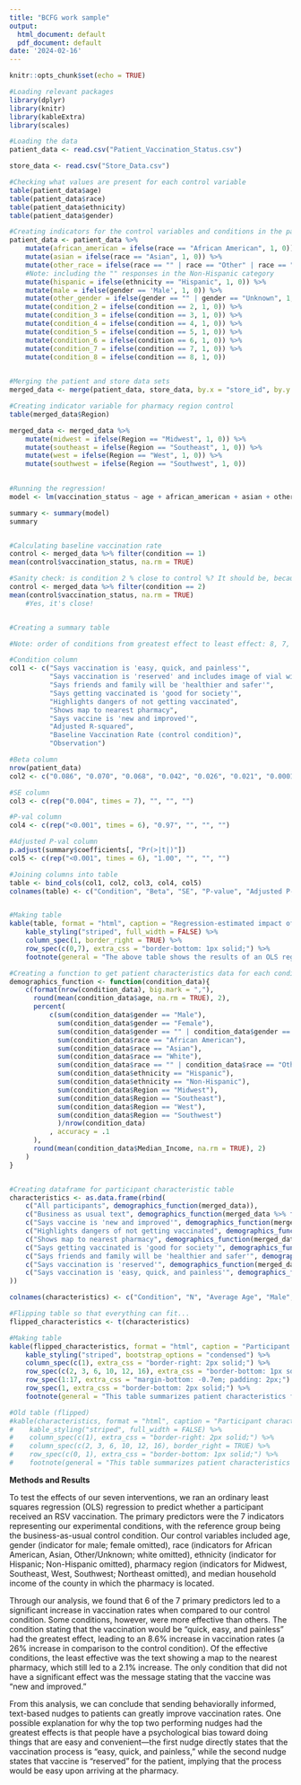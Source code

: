 ```yaml
---
title: "BCFG work sample"
output:
  html_document: default
  pdf_document: default
date: '2024-02-16'
---
```


```r
knitr::opts_chunk$set(echo = TRUE)

#Loading relevant packages
library(dplyr)
library(knitr)
library(kableExtra)
library(scales)
```


```r

#Loading the data
patient_data <- read.csv("Patient_Vaccination_Status.csv")

store_data <- read.csv("Store_Data.csv")

#Checking what values are present for each control variable
table(patient_data$age)
table(patient_data$race)
table(patient_data$ethnicity)
table(patient_data$gender)

#Creating indicators for the control variables and conditions in the patient data set
patient_data <- patient_data %>%
    mutate(african_american = ifelse(race == "African American", 1, 0)) %>%
    mutate(asian = ifelse(race == "Asian", 1, 0)) %>%
    mutate(other_race = ifelse(race == "" | race == "Other" | race == "Unknown", 1, 0)) %>%
    #Note: including the "" responses in the Non-Hispanic category
    mutate(hispanic = ifelse(ethnicity == "Hispanic", 1, 0)) %>%
    mutate(male = ifelse(gender == 'Male', 1, 0)) %>%
    mutate(other_gender = ifelse(gender == "" | gender == "Unknown", 1, 0)) %>%
    mutate(condition_2 = ifelse(condition == 2, 1, 0)) %>%
    mutate(condition_3 = ifelse(condition == 3, 1, 0)) %>%
    mutate(condition_4 = ifelse(condition == 4, 1, 0)) %>%
    mutate(condition_5 = ifelse(condition == 5, 1, 0)) %>%
    mutate(condition_6 = ifelse(condition == 6, 1, 0)) %>%
    mutate(condition_7 = ifelse(condition == 7, 1, 0)) %>%
    mutate(condition_8 = ifelse(condition == 8, 1, 0))
    

#Merging the patient and store data sets
merged_data <- merge(patient_data, store_data, by.x = "store_id", by.y = "Store_ID")

#Creating indicator variable for pharmacy region control
table(merged_data$Region)

merged_data <- merged_data %>%
    mutate(midwest = ifelse(Region == "Midwest", 1, 0)) %>%
    mutate(southeast = ifelse(Region == "Southeast", 1, 0)) %>%
    mutate(west = ifelse(Region == "West", 1, 0)) %>%
    mutate(southwest = ifelse(Region == "Southwest", 1, 0))
    
```
```r
#Running the regression!
model <- lm(vaccination_status ~ age + african_american + asian + other_race + hispanic + male + other_gender + midwest + southeast + west + southwest + Median_Income + condition_2 + condition_3 + condition_4 + condition_5 + condition_6 + condition_7 + condition_8, data = merged_data)

summary <- summary(model)
summary


#Calculating baseline vaccination rate
control <- merged_data %>% filter(condition == 1)
mean(control$vaccination_status, na.rm = TRUE)

#Sanity check: is condition 2 % close to control %? It should be, because there is not a significant effect for condition 2
control <- merged_data %>% filter(condition == 2)
mean(control$vaccination_status, na.rm = TRUE)
    #Yes, it's close!


#Creating a summary table

#Note: order of conditions from greatest effect to least effect: 8, 7, 6, 5, 3, 4, 2

#Condition column
col1 <- c("Says vaccination is 'easy, quick, and painless'", 
          "Says vaccination is 'reserved' and includes image of vial with their name on it", 
          "Says friends and family will be 'healthier and safer'", 
          "Says getting vaccinated is 'good for society'", 
          "Highlights dangers of not getting vaccinated", 
          "Shows map to nearest pharmacy", 
          "Says vaccine is 'new and improved'",
          "Adjusted R-squared", 
          "Baseline Vaccination Rate (control condition)",
          "Observation")

#Beta column
nrow(patient_data)
col2 <- c("0.086", "0.070", "0.068", "0.042", "0.026", "0.021", "0.00014", "0.0355", "32.7%", "199,164")

#SE column
col3 <- c(rep("0.004", times = 7), "", "", "")

#P-val column
col4 <- c(rep("<0.001", times = 6), "0.97", "", "", "")

#Adjusted P-val column
p.adjust(summary$coefficients[, "Pr(>|t|)"])
col5 <- c(rep("<0.001", times = 6), "1.00", "", "", "")

#Joining columns into table
table <- bind_cols(col1, col2, col3, col4, col5)
colnames(table) <- c("Condition", "Beta", "SE", "P-value", "Adjusted P-value")


#Making table
kable(table, format = "html", caption = "Regression-estimated impact of each of our simulated megastudy's 7 intervention conditions on RSV vaccine uptake") %>%
    kable_styling("striped", full_width = FALSE) %>%
    column_spec(1, border_right = TRUE) %>%
    row_spec(c(0,7), extra_css = "border-bottom: 1px solid;") %>% 
    footnote(general = "The above table shows the results of an OLS regression, which predicts whether a given participant received an RSV vaccination within one month of the patients receiving the intervention. The primary predictors were the 7 indicators representing our experimental conditions, with the reference group being the business-as-usual control condition. Our control variables included age, gender (indicator for male; female omitted), race (indicators for African American, Asian, Other/Unknown; white omitted), ethnicity (indicator for Hispanic; Non-Hispanic omitted), pharmacy region (indicators for Midwest, Southeast, West, Southwest; Northeast omitted), and median household income of the county in which the pharmacy is located. We used the Benjamini-Hochberg method to calculate the adjusted P-values, accounting for multiple comparisons.") 


```


```r

#Creating a function to get patient characteristics data for each condition
demographics_function <- function(condition_data){
    c(format(nrow(condition_data), big.mark = ","),
      round(mean(condition_data$age, na.rm = TRUE), 2),
      percent(
          c(sum(condition_data$gender == "Male"),
            sum(condition_data$gender == "Female"),
            sum(condition_data$gender == "" | condition_data$gender == "Unknown"), 
            sum(condition_data$race == "African American"),
            sum(condition_data$race == "Asian"),
            sum(condition_data$race == "White"),
            sum(condition_data$race == "" | condition_data$race == "Other" | condition_data$race == "Unknown"),
            sum(condition_data$ethnicity == "Hispanic"),
            sum(condition_data$ethnicity == "Non-Hispanic"),
            sum(condition_data$Region == "Midwest"),
            sum(condition_data$Region == "Southeast"),
            sum(condition_data$Region == "West"),
            sum(condition_data$Region == "Southwest")
            )/nrow(condition_data)
          , accuracy = .1
      ),
      round(mean(condition_data$Median_Income, na.rm = TRUE), 2)
    )
}


#Creating dataframe for participant characteristic table
characteristics <- as.data.frame(rbind(
    c("All participants", demographics_function(merged_data)), 
    c("Business as usual text", demographics_function(merged_data %>% filter(condition == 1))), 
    c("Says vaccine is 'new and improved'", demographics_function(merged_data %>% filter(condition == 2))), 
    c("Highlights dangers of not getting vaccinated", demographics_function(merged_data %>% filter(condition == 3))), 
    c("Shows map to nearest pharmacy", demographics_function(merged_data %>% filter(condition == 4))), 
    c("Says getting vaccinated is 'good for society'", demographics_function(merged_data %>% filter(condition == 5))), 
    c("Says friends and family will be 'healthier and safer'", demographics_function(merged_data %>% filter(condition == 6))), 
    c("Says vaccination is 'reserved'", demographics_function(merged_data %>% filter(condition == 7))), 
    c("Says vaccination is 'easy, quick, and painless'", demographics_function(merged_data %>% filter(condition == 8)))
))

colnames(characteristics) <- c("Condition", "N", "Average Age", "Male", "Female", "Other / Unknown Gender", "African American", "Asian", "White", "Other / Unknown Race", "Hispanic", "Non-Hispanic / Unspecified", "Midwest", "Southeast", "West", "Southwest", "Median income of pharmacy county")

#Flipping table so that everything can fit...
flipped_characteristics <- t(characteristics)

#Making table
kable(flipped_characteristics, format = "html", caption = "Participant characteristics by condition") %>%
    kable_styling("striped", bootstrap_options = "condensed") %>%
    column_spec(c(1), extra_css = "border-right: 2px solid;") %>%
    row_spec(c(2, 3, 6, 10, 12, 16), extra_css = "border-bottom: 1px solid;") %>%
    row_spec(1:17, extra_css = "margin-bottom: -0.7em; padding: 2px;") %>%
    row_spec(1, extra_css = "border-bottom: 2px solid;") %>%
    footnote(general = "This table summarizes patient characteristics for participants overall and within each experimental condition and control group.") 

#Old table (flipped)
#kable(characteristics, format = "html", caption = "Participant characteristics by condition") %>%
#    kable_styling("striped", full_width = FALSE) %>%
#    column_spec(c(1), extra_css = "border-right: 2px solid;") %>%
#    column_spec(c(2, 3, 6, 10, 12, 16), border_right = TRUE) %>%
#    row_spec(c(0, 1), extra_css = "border-bottom: 1px solid;") %>% 
#    footnote(general = "This table summarizes patient characteristics for participants overall and within each experimental condition and control group.") 

```

    
**Methods and Results**

To test the effects of our seven interventions, we ran an ordinary least squares regression (OLS) regression to predict whether a participant received an RSV vaccination. The primary predictors were the 7 indicators representing our experimental conditions, with the reference group being the business-as-usual control condition. Our control variables included age, gender (indicator for male; female omitted), race (indicators for African American, Asian, Other/Unknown; white omitted), ethnicity (indicator for Hispanic; Non-Hispanic omitted), pharmacy region (indicators for Midwest, Southeast, West, Southwest; Northeast omitted), and median household income of the county in which the pharmacy is located. 


Through our analysis, we found that 6 of the 7 primary predictors led to a significant increase in vaccination rates when compared to our control condition. Some conditions, however, were more effective than others. The condition stating that the vaccination would be "quick, easy, and painless" had the greatest effect, leading to an 8.6% increase in vaccination rates (a 26% increase in comparison to the control condition). Of the effective conditions, the least effective was the text showing a map to the nearest pharmacy, which still led to a 2.1% increase. The only condition that did not have a significant effect was the message stating that the vaccine was "new and improved.”

From this analysis, we can conclude that sending behaviorally informed, text-based nudges to patients can greatly improve vaccination rates. One possible explanation for why the top two performing nudges had the greatest effects is that people have a psychological bias toward doing things that are easy and convenient—the first nudge directly states that the vaccination process is "easy, quick, and painless," while the second nudge states that vaccine is "reserved" for the patient, implying that the process would be easy upon arriving at the pharmacy.

